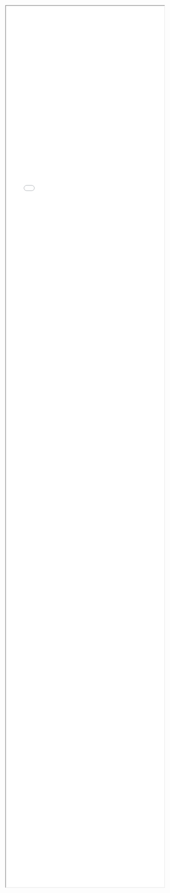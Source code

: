 <iframe style="width:100%; height: 70vh;" src="html/map_london_2016_residence_pct.html" title="Map"></iframe>
